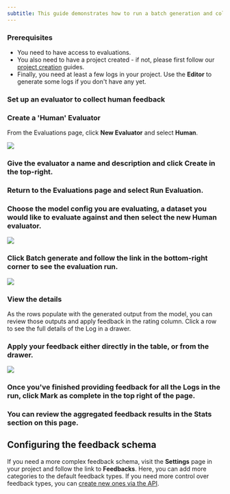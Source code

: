 ```yaml
---
subtitle: This guide demonstrates how to run a batch generation and collect manual human feedback.
---
```


### Prerequisites

- You need to have access to evaluations.
- You also need to have a project created - if not, please first follow our [project creation](./create-a-prompt-in-the-ui) guides.
- Finally, you need at least a few logs in your project. Use the **Editor** to generate some logs if you don't have any yet.

### Set up an evaluator to collect human feedback

<Steps>

### Create a 'Human' Evaluator

From the Evaluations page, click **New Evaluator** and select **Human**.

<img src="../../../assets/images/e821a8f-image.png" />

### Give the evaluator a name and description and click **Create** in the top-right.

### Return to the **Evaluations** page and select **Run Evaluation**.

### Choose the model config you are evaluating, a dataset you would like to evaluate against and then select the new Human evaluator.

<img src="../../../assets/images/438c4ca-image.png" />

### Click **Batch generate** and follow the link in the bottom-right corner to see the evaluation run.

<img src="../../../assets/images/3d438cd-image.png" />

### View the details

As the rows populate with the generated output from the model, you can review those outputs and apply feedback in the rating column. Click a row to see the full details of the Log in a drawer.

### Apply your feedback either directly in the table, or from the drawer.

<img src="../../../assets/images/1e7f3d7-image.png" />

### Once you've finished providing feedback for all the Logs in the run, click **Mark as complete** in the top right of the page.

### You can review the aggregated feedback results in the **Stats** section on this page.

</Steps>

## Configuring the feedback schema

If you need a more complex feedback schema, visit the **Settings** page in your project and follow the link to **Feedbacks**. Here, you can add more categories to the default feedback types. If you need more control over feedback types, you can [create new ones via the API](/docs/reference/projects/createfeedbacktype).
